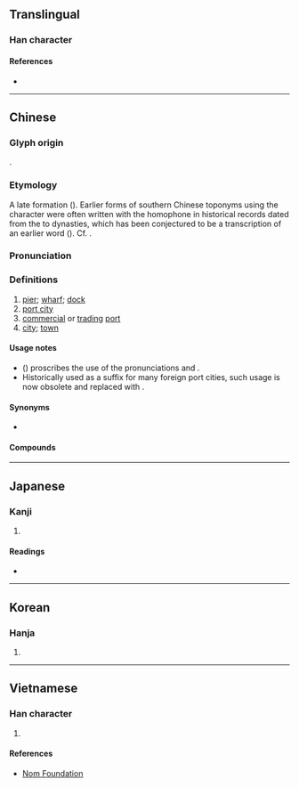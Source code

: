 {{also|埔}}
{{character info}}

==Translingual==

===Han character===
{{Han char|rn=32|rad=土|as=08|sn=11|four=47147|canj=GHRJ|ids=⿰土阜}}

====References====
* {{Han ref|kx=0230.220|dkj=05161|dj=0466.300|hdz=10454.060|uh=57E0|ud=22496|bh=B0F0|bd=45296}}

----

==Chinese==
{{zh-forms|alt=⿱垖十}}

===Glyph origin===
{{Han etym}}
{{Han compound|土|阜|ls=psc|c1=s|c2=p|t1=earth}}.

===Etymology===
A late formation ({{zh-m|*後起字}}). Earlier forms of southern Chinese toponyms using the character were often written with the homophone {{ltc-l|步}} in historical records dated from the {{w|Northern Wei}} to {{w|Ming dynasty|Ming}} dynasties, which has been conjectured to be a transcription of an earlier {{bor|zh|qfa-tak|-}} word ({{zh-ref|Kang, 2010}}). Cf. {{zh-m|墟|gloss=market}}.

===Pronunciation===
{{zh-pron
|m=bù,fù,1nb=standard in Mainland and Taiwan,2nb=variant in Mainland and Taiwan
|c=fau6,bou6
|h=pfs=phu;gd=fêu4
|md=buô
|mn=po͘
|mn-t=bou1
|w=3bu
|mc=
|oc=y
|cat=n
}}

===Definitions===
{{zh-hanzi}}

# [[pier]]; [[wharf]]; [[dock]]
# [[port city]]
# [[commercial]] or [[trading]] [[port]]
# [[city]]; [[town]]
#: {{zh-x|外埠|other '''cities'''}}
#: {{zh-x|埠{fau6}仔|small '''city'''; small '''town'''|C}}

====Usage notes====
* ''{{w|Xiandai Hanyu Guifan Cidian}}'' ({{lw|zh|pref=《|现代汉语规范词典|suf=》}}) proscribes the use of the pronunciations {{m|cmn|fù}} and {{m|cmn|fǔ}}.
* Historically used as a suffix for many foreign port cities, such usage is now obsolete and replaced with {{zh-m|市|[[city]]}}.

====Synonyms====
* {{s|pier}}
{{zh-syn-saurus|碼頭}}

====Compounds====
{{zh-der|華埠:Chinatown|商埠|外埠|埠稅|埠頭|港埠|本埠|河埠|船埠|橫埠|官埠橋|李埠|倉埠|埠河|長江埠|宋埠|草埠湖|下查埠|做埠頭|圩埠|大埠|市埠|水埠|通都大埠|開埠|香埠|高埠|魚埠|四十埠|石埠|瓦埠|蚌埠}}

{{zh-cat|Advanced}}

----

==Japanese==

===Kanji===
{{ja-kanji|grade=|rs=土08}}

# {{rfdef|ja|sort=土08}}

====Readings====
* {{ja-readings
|goon=ぶ
|kanon=ほ
|kanyoon=ふ
|kun=つか-, はとば-
}}

----

==Korean==

===Hanja===
{{ko-hanja|hangeul=부|rv=bu|mr=pu}}

# {{rfdef|ko|sort=土08}}

----

==Vietnamese==

===Han character===
{{vi-readings|reading=phụ|rs=土08}}

# {{rfdef|vi|sort=土08}}

====References====
* [http://nomfoundation.org/common/nom_details.php?codepoint=57e0 Nom Foundation]